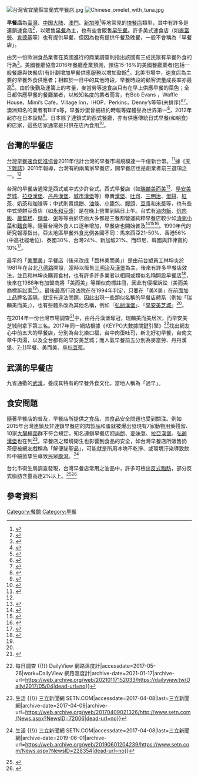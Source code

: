 {{擴充|time=2016-11-10T16:30:03+00:00}}
{{globalize|area=台灣|time=2016-11-07T09:26:55+00:00}}
[[File:台灣省宜蘭縣宜蘭式早餐店.jpg|thumb]]
[[File:Chinese_omelet_with_tuna.jpg|thumb]]

'''早餐店'''為[[中華民國|臺灣]]、[[中国大陆|中国大陆]]、[[澳門|澳門]]、[[新加坡|新加坡]]<ref>{{Cite web |url=http://www.hopetrip.com.tw/news/201411/155859_all.html |title=新加坡七大早餐店推薦 |access-date=2016-11-07 |archive-date=2019-12-01 |archive-url=https://web.archive.org/web/20191201141425/https://www.hopetrip.com.tw/news/201411/155859_all.html |dead-url=no }}</ref>等地常見的[[快餐店|快餐店]]類型，其中有許多是連鎖速食店<ref>{{Cite web |url=http://news.tvbs.com.tw/life/683262 |title=洗牌！全台連鎖餐飲店增　速食店反「削弱」 |access-date=2016-11-05 |archive-date=2019-11-30 |archive-url=https://web.archive.org/web/20191130213417/https://news.tvbs.com.tw/life/683262 |dead-url=no }}</ref>，以販售[[早餐|早餐]]為主，也有些會販售[[早午餐|早午餐]]。許多美式速食店（如[[麥當勞|麥當勞]]、[[肯德基|肯德基]]等）也有提供早餐，但因為也有提供午餐及晚餐，一般不會稱為「早餐店」。

由另一份歐洲食品業者在英國進行的商業調查則指出該國有三成民眾有早餐外食的行為<ref>{{Cite book|url=https://trajectorypartnership.com/wp-content/uploads/2015/07/SaclaReport_v19FINAL.pdf|title=Eating Out - Today and Tomorrow|last=|first=|publisher=Sacla’s|year=|isbn=|location=|pages=|access-date=2017-04-07|archive-date=2020-10-27|archive-url=https://web.archive.org/web/20201027030225/https://trajectorypartnership.com/wp-content/uploads/2015/07/SaclaReport_v19FINAL.pdf|dead-url=no}}</ref>。美國餐廳協會2016年餐廳產業預測，預估15-16%的美國餐廳業者(包括一般餐廳與快餐店)有計劃增加早餐供應服務以增加盈餘<ref>{{Cite web|url=http://www.restaurant.org/Manage-My-Restaurant/Marketing-Sales/Specialty-Promotions/Building-breakfast-business|title=Building breakfast business|accessdate=2017-04-07|author=National Restaurant Association|date=|publisher=|archive-date=2018-08-20|archive-url=https://web.archive.org/web/20180820234903/https://www.restaurant.org/Manage-My-Restaurant/Marketing-Sales/Specialty-Promotions/Building-breakfast-business|dead-url=no}}</ref>。北美市場中，速食店為主要的早餐外食供應者；相較於一日中的其他時段，早餐時段的顧客流量成長率亦最高<ref>{{Cite news|url=https://www.usatoday.com/story/money/2016/05/09/fast-food-industry-breakfast-menus/83963224/|title=Breakfast is an increasingly tasty strategy for restaurant industry|last=Malcolm|first=Hadley|date=May 9, 2016|work=USA TODAY|accessdate=2017-04-07|archive-date=2020-02-25|archive-url=https://web.archive.org/web/20200225164434/https://www.usatoday.com/story/money/2016/05/09/fast-food-industry-breakfast-menus/83963224/|dead-url=no}}</ref>。由於後勤及運籌上的考量，麥當勞等速食店只有在早上供應早餐的菜色；全日都供應早餐的餐廳業者，以較知名度的業者而言，有Bob Evans ，Waffle House，Mimi’s Cafe，Village Inn，IHOP，Perkins，Denny’s等等(未排序)<ref>{{Cite news|url=http://www.thedailymeal.com/16-best-restaurant-chain-breakfasts-america/32014|title=16 Best Restaurant Chain Breakfasts in America|newspaper=The Daily Meal|accessdate=2017-04-08|language=en|archive-date=2019-12-01|archive-url=https://web.archive.org/web/20191201132021/https://www.thedailymeal.com/16-best-restaurant-chain-breakfasts-america/32014|dead-url=no}}</ref><ref>{{Cite news|url=http://www.prweb.com/releases/market-force-names-top-/casual-dining-restaurants/prweb13869083.htm|title=Cheddar’s Scratch Kitchen Named Favorite Casual Dining Restaurant in New Market Force Information Study|newspaper=PRWeb|accessdate=2017-04-08|archive-date=2017-04-09|archive-url=https://web.archive.org/web/20170409110837/http://www.prweb.com/releases/market-force-names-top-/casual-dining-restaurants/prweb13869083.htm|dead-url=no}}</ref>。澳洲知名的業者有Bill's等，早餐炒蛋曾被紐約時報等媒體譽為世界第一<ref>{{Cite news|url=http://www.nytimes.com/2002/01/09/dining/the-egg-master-of-sydney.html|title=The Egg Master of Sydney|last=Jr|first=R. W. Apple|date=2002-01-09|newspaper=The New York Times|accessdate=2017-04-09|issn=0362-4331|archive-date=2021-01-19|archive-url=https://web.archive.org/web/20210119202617/https://www.nytimes.com/2002/01/09/dining/the-egg-master-of-sydney.html|dead-url=no}}</ref>，2012年起亦在日本設點<ref>{{Cite news|url=https://www.japantoday.com/category/food/view/bills-best-breakfast-in-the-world-restaurant-opens-in-omotesandoharajuku|title=bills 'best breakfast in the world' restaurant opens in Omotesando/Harajuku|newspaper=Japan Today|accessdate=2017-04-09|archive-date=2017-04-09|archive-url=https://web.archive.org/web/20170409200938/https://www.japantoday.com/category/food/view/bills-best-breakfast-in-the-world-restaurant-opens-in-omotesandoharajuku|dead-url=no}}</ref>。日本除了連鎖式的西式餐廳，亦有供應傳統日式早餐(和朝食)的店家，這些店家通常是只供在店內食用<ref>{{Cite news|url=https://icotto.jp/presses/1615|title=朝からパワーチャージ！絶品「和朝食」が味わえる都内のお店|newspaper=icotto[イコット] - きっとおでかけしたくなる。観光・グルメ情報マガジン|accessdate=2017-04-09|language=ja|archive-date=2019-08-20|archive-url=https://web.archive.org/web/20190820160111/https://icotto.jp/presses/1615|dead-url=no}}</ref>。

==台灣的早餐店==
{{Main|早餐}}
[[台灣早餐速食促進協會|台灣早餐速食促進協會]]2011年估計台灣的早餐市場規模達一千億新台幣。<ref name=":1">{{Cite news|url=http://www.cw.com.tw/article/article.action?id=5003077|title=賣早餐　卡位千億大市場|last=盧|first=昭燕|date=2011-04-13|work=天下雜誌390期|accessdate=2017-04-17|archive-date=2019-11-30|archive-url=https://web.archive.org/web/20191130212240/https://www.cw.com.tw/article/article.action?id=5003077|dead-url=no}}</ref>據《[[天下雜誌|天下雜誌]]》2011年報導，台灣有約兩萬家早餐店，開早餐店也是創業者前三選項之一。<ref name=":1" />

台灣的早餐店通常是西式或中式少許台式。西式早餐店（如[[美而美|瑞麟美而美]]<ref>{{Cite web |url=https://www.thenewslens.com/article/46508 |title=永康街店王巨資卡位 「瑞麟美而美」芒果冰輸出全球 |access-date=2016-11-05 |archive-date=2019-08-22 |archive-url=https://web.archive.org/web/20190822162022/https://www.thenewslens.com/article/46508 |dead-url=no }}</ref>、[[早安美芝城|早安美芝城]]、[[拉亞漢堡|拉亞漢堡]]、[[丹丹漢堡|丹丹漢堡]]、[[城市漢堡|城市漢堡]]等）專賣[[漢堡|漢堡]]、[[吐司|吐司]]、[[三明治|三明治]]、[[臺式蛋餅|蛋餅]]、[[紅茶|紅茶]]、[[奶茶|奶茶]]和[[咖啡|咖啡]]等；中式則賣[[油酥烧饼|燒餅]]、[[油條|油條]]、[[小籠包|小籠包]]、[[饅頭|饅頭]]、[[豆漿|豆漿]]和[[米漿|米漿]]等，也有些中式燒餅豆漿店（如[[永和豆漿|永和豆漿]]）是在晚上營業到隔日上午。台式有[[滷肉飯|滷肉飯]]、[[炕肉飯|炕肉飯]]、[[蘿蔔糕|蘿蔔糕]]、[[麵食|麵食]]、[[粥|粥]]等等由於店面大多都是三餐都營運純粹早餐店較少如[[稀饭|清粥小菜]]和[[麵食|麵食]]等。隨著台灣外食人口逐年增加，早餐店也開始普及<ref name=":0">{{Cite book|url=http://www.nielsen.com/content/dam/nielsenglobal/eu/docs/pdf/Global%20Ingredient%20and%20Out-of-Home%20Dining%20Trends%20Report.pdf|title=What’s in Our Food and on Our Mind: Ingredient and Dining-Out Trends around the World|last=|first=|publisher=The Nielsen Company|year=2016|isbn=|location=|pages=|access-date=2017-04-07|archive-date=2017-04-08|archive-url=https://web.archive.org/web/20170408081422/http://www.nielsen.com/content/dam/nielsenglobal/eu/docs/pdf/Global%20Ingredient%20and%20Out-of-Home%20Dining%20Trends%20Report.pdf|dead-url=no}}</ref><ref>{{Cite journal|title=台灣家庭外食消費支出影響因素之研究--世代分析之應用|author=陳宗玄|url=http://ir.lib.cyut.edu.tw:8080/bitstream/310901800/6701/1/%E5%AD%B8%E5%A0%B14-%E7%AE%A102-P45-68-990902.pdf|journal=朝陽學報|issue=15|doi=|others=|year=2010|volume=|page=45-68|pmid=}}</ref><ref>{{Cite news|url=https://www.bloomberg.com/news/articles/2015-04-14/americans-spending-on-dining-out-just-overtook-grocery-sales-for-the-first-time-ever|title=Americans' Spending on Dining Out Just Overtook Grocery Sales for the First Time Ever|last=Jamrisko|first=Michelle|date=April 14, 2015|work=Bloomberg News|accessdate=2017-04-07|archive-date=2020-11-08|archive-url=https://web.archive.org/web/20201108141844/http://www.bloomberg.com/news/articles/2015-04-14/americans-spending-on-dining-out-just-overtook-grocery-sales-for-the-first-time-ever|dead-url=no}}</ref>。1990年代的研究報導指出，亞太地區早餐外食比例各國不同：馬來西亞21-50%、香港56%(中高社經地位)、泰國30%、台灣24%、新加坡21%、而印尼、韓國與菲律賓約10%<ref>{{Cite journal|title=Breakfast practices in the Asian region|author=J.A. Howden, Y.H. Chong, S.F. Leung, L.B. Rabuco, M. Sakamoto, B.S. Tchai, K. Tontisirin, M.L. Wahlqvist, F.G. Winarno and M. Yap|url=https://www.ncbi.nlm.nih.gov/pubmed/24352103|journal=Asia Pacific J Clin Nutr|issue=2|doi=|others=|year=1993|volume=2|page=77-84|pmid=24352103|access-date=2017-04-07|archive-date=2019-08-14|archive-url=https://web.archive.org/web/20190814055052/https://www.ncbi.nlm.nih.gov/pubmed/24352103|dead-url=no}}</ref>。

最早的「[[美而美|美而美]]」早餐店（後來改成「巨林美而美」）是由前台塑員工林坤炎於1981年在台北[[八德路_(臺北市)|八德路]]開設，當時以販售[[三明治|三明治]]及[[漢堡包|漢堡]]為主，後來有許多早餐店效法，並且和林坤炎購買食材，也有許多許多業者以相同或類似名稱開設早餐店<ref name=foodnext>{{Cite web|url=http://www.foodnext.net/news/newstrack/paper/4975386430|title=美而美的商標戰！奇怪捏！為什麼早餐店都要叫「美而美」？|accessdate=2018-08-20|author=|date=2018-08-30|publisher=食力傳媒|archive-date=2018-08-20|archive-url=https://web.archive.org/web/20180820140912/http://www.foodnext.net/news/newstrack/paper/4975386430|dead-url=no}}</ref>，後來在1988年有加盟商將「美而美」等類似商標註冊，因此有侵權訴訟（美而美商標訴訟案<ref name=foodnext/>）。最後最高行政法院在在1994年判定，只要在「美X美」在前面加上品牌名區隔，就沒有違法問題，因此出現一些類似名稱的早餐店體系（例如「瑞麟美而美」），也有些體系改為其他名稱，例如「[[弘爺漢堡|弘爺漢堡]]」、「[[早安美芝城|早安美芝城]]」<ref name=foodnext/>。

在2014年一份台灣市場調查<ref>{{Cite web |url=http://dailyview.tw/Daily/2014/12/13 |title=存档副本 |access-date=2017-04-11 |archive-date=2020-12-01 |archive-url=https://web.archive.org/web/20201201080830/https://dailyview.tw/Daily/2014/12/13 |dead-url=no }}</ref>中，由丹丹漢堡奪冠，瑞麟美而美居次，而早安美芝城則拿下第三名。2017年同一網站根據《KEYPO大數據關鍵引擎》<ref>{{Cite web|url=http://dailyview.tw/Daily/2017/05/04|title=別再吃巷口早餐店了！網友力推的早餐店第一名是？{{!}} 每日調查 {{!}} DailyView 網路溫度計|accessdate=2017-05-26|work=DailyView 網路溫度計|archive-date=2021-01-17|archive-url=https://web.archive.org/web/20210117152033/https://dailyview.tw/Daily/2017/05/04|dead-url=no}}</ref>找出網友心中前五大的早餐店，分別為台北樂口福，台中肉蛋吐司，新北好初早餐，台南文章牛肉湯，以及全台都有的早安美芝城；而人氣早餐前五分別為麥當勞、丹丹漢堡、[[7-Eleven|7-11]]早餐、美而美、[[阜杭豆漿|阜杭豆漿]]。

==武漢的早餐店==

九省通衢的[[武漢|武漢]]，養成其特有的早餐外食文化，當地人稱為「過早」。

== 食安問題 ==
隨著早餐店的普及，早餐店所提供之食品，其食品安全問題也受到關注。例如2015年台灣連鎖及非連鎖早餐店的肉製品和蛋就被爆出發現有7家動物用藥殘留、10家[[大腸桿菌|大腸桿菌]]群不符合規定，知名連鎖早餐店[[呷尚飽|呷尚飽]]、[[麥味登|麥味登]]、[[拉亞漢堡|拉亞漢堡]]、[[弘爺漢堡|弘爺漢堡]]也在列<ref>{{Cite web|url=http://www.setn.com/News.aspx?NewsID=72006|title=早餐店也淪陷！知名漢堡店用「蛋」 驗出3種動物用藥 {{!}} 生活 {{!}} 三立新聞網 SETN.COM|accessdate=2017-04-08|last=三立新聞網|archive-date=2017-04-09|archive-url=https://web.archive.org/web/20170409021326/http://www.setn.com/News.aspx?NewsID=72006|dead-url=no}}</ref>。早餐店之環境衛生也影響到食品的安全，如台灣早餐店所販售奶茶便被網友戲稱為「解便祕聖品」，可能就是所用冰塊不乾淨、或環境汙染導致飲料中細菌孳生導致民眾[[腹瀉|腹瀉]]。<ref>{{Cite web|url=http://www.setn.com/News.aspx?NewsID=228354|title=解便秘聖品！竟然是台灣「早餐店奶茶」 網笑：喝完馬上拉 {{!}} 生活 {{!}} 三立新聞網 SETN.COM|accessdate=2017-04-08|last=三立新聞網|archive-date=2019-06-01|archive-url=https://web.archive.org/web/20190601204239/https://www.setn.com/News.aspx?NewsID=228354|dead-url=no}}</ref>

台北市衛生局調查發現，台灣早餐店常用之油品中，許多可檢出[[反式脂肪|反式脂肪]]，部分反式脂肪含量高達2%以上。<ref>{{Cite news|url=http://www.epochtimes.com/b5/13/11/7/n4005499.htm|title=反式脂肪超標 台早餐店人造奶油傷身|last=徐翠玲|first=|date=2013-11-07|work=大紀元|accessdate=2017-04-17|archive-date=2019-08-15|archive-url=https://web.archive.org/web/20190815145341/http://www.epochtimes.com/b5/13/11/7/n4005499.htm|dead-url=no}}</ref><ref>{{Cite news|url=http://imap.health.gov.tw/App_Prog/AnnouncementsDetail.aspx?tid=1&id=37955|title=臺北市政府衛生局公布105年油脂類產品反式脂肪抽驗結果|last=台北市衛生局|first=|date=2017-01-06|work=新聞稿|accessdate=2017-04-17|archive-url=https://web.archive.org/web/20170418081359/http://imap.health.gov.tw/App_Prog/AnnouncementsDetail.aspx?tid=1&id=37955|archive-date=2017-04-18|dead-url=yes}}</ref>

==參考資料==
{{reflist}}


[[Category:餐館|Category:餐館]]
[[Category:早餐|Category:早餐]]